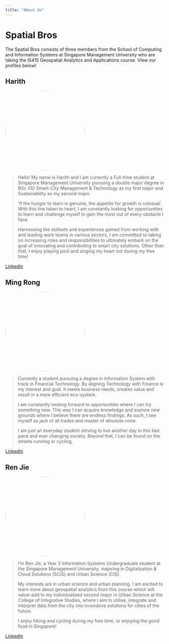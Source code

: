 ```yaml
---
title: "About Us"
---
```


# Spatial Bros

The Spatial Bros consists of three members from the School of Computing and Information Systems at Singapore Management University who are taking the IS415 Geospatial Analytics and Applications course. View our profiles below!

## Harith

![](imgs/harith.jpg){style="border-radius: 50%" width="250"}

> Hello! My name is Harith and I am currently a Full-time student at Singapore Management University pursuing a double major degree in BSc (IS) Smart-City Management & Technology as my first major and Sustainability as my second major.
>
> 'If the hunger to learn is genuine, the appetite for growth is colossal'. With this line taken to heart, I am constantly looking for opportunities to learn and challenge myself to gain the most out of every obstacle I face.
>
> Harnessing the skillsets and experiences gained from working with and leading work teams in various sectors, I am committed to taking on increasing roles and responsibilities to ultimately embark on the goal of innovating and contributing to smart city solutions. Other than that, I enjoy playing pool and singing my heart out during my free time!

[LinkedIn](https://www.linkedin.com/in/harith-oh-yee-choon/)

## Ming Rong

![](imgs/mingrong.jpg){style="border-radius: 50%" width="250"}

> Currently a student pursuing a degree in Information System with track in Financial Technology. By aligning Technology with Finance is my interest and goal. It meets business needs, creates value and result in a more efficient eco-system.
>
> I am constantly looking forward to opportunities where I can try something new. This way I can acquire knowledge and explore new grounds where I believe there are endless findings. As such, I see myself as jack of all trades and master of absolute none.
>
> I am just an everyday student striving to live another day in this fast pace and ever changing society. Beyond that, I can be found on the streets running or cycling.

[LinkedIn](https://www.linkedin.com/in/kwek-ming-rong-9230a360/)

## Ren Jie

![](imgs/renjie.JPG){style="border-radius: 50%" width="250"}

> I'm Ren Jie, a Year 2 Information Systems Undergraduate student at the Singapore Management University, majoring in Digitalisation & Cloud Solutions (SCIS) and Urban Science (CIS).
>
> My interests are in urban science and urban planning. I am excited to learn more about geospatial analytics from this course which will value-add to my individualised second major in Urban Science at the College of Integrative Studies, where I aim to utilise, integrate and interpret data from the city into innovative solutions for cities of the future.
>
> I enjoy hiking and cycling during my free time, or enjoying the good food in Singapore!

[LinkedIn](https://www.linkedin.com/in/renjieteo/)

